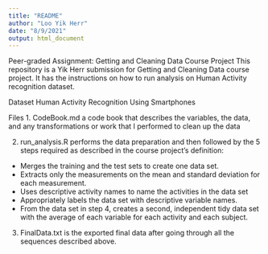 ```yaml
---
title: "README"
author: "Loo Yik Herr"
date: "8/9/2021"
output: html_document
---
```


Peer-graded Assignment: Getting and Cleaning Data Course Project
This repository is a Yik Herr submission for Getting and Cleaning Data course project. It has the instructions on how to run analysis on Human Activity recognition dataset.

Dataset
Human Activity Recognition Using Smartphones

Files
1. CodeBook.md a code book that describes the variables, the data, and any transformations or work that I performed to clean up the data

2. run_analysis.R performs the data preparation and then followed by the 5 steps required as described in the course project’s definition:
- Merges the training and the test sets to create one data set.
- Extracts only the measurements on the mean and standard deviation for each measurement.
- Uses descriptive activity names to name the activities in the data set
- Appropriately labels the data set with descriptive variable names.
- From the data set in step 4, creates a second, independent tidy data set with the average of each variable for each activity and each subject.

3. FinalData.txt is the exported final data after going through all the sequences described above.